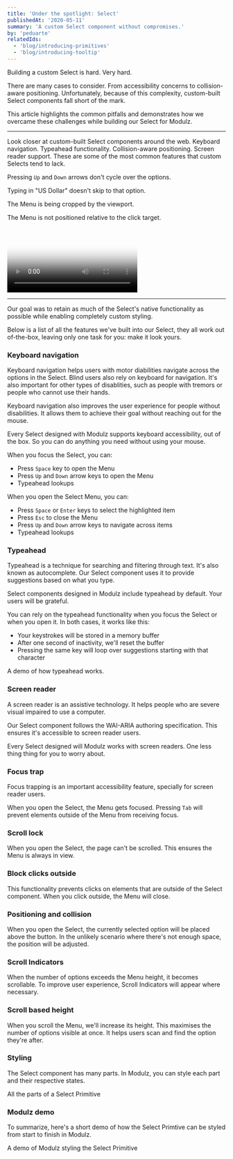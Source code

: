 ```yaml
---
title: 'Under the spotlight: Select'
publishedAt: '2020-05-11'
summary: 'A custom Select component without compromises.'
by: 'peduarte'
relatedIds:
  - 'blog/introducing-primitives'
  - 'blog/introducing-tooltip'
---
```



Building a custom Select is hard. Very hard.

There are many cases to consider. From accessibility concerns to collision-aware positioning. Unfortunately, because of this complexity, custom-built Select components fall short of the mark.

This article highlights the common pitfalls and demonstrates how we overcame these challenges while building our Select for Modulz.

---

Look closer at custom-built Select components around the web. Keyboard navigation. Typeahead functionality. Collision-aware positioning. Screen reader support. These are some of the most common features that custom Selects tend to lack.

<ProductVideo src={yelp}>
  Pressing <Code>Up</Code> and <Code>Down</Code> arrows don't cycle over the options.
</ProductVideo>

<ProductVideo src={facebook}>Typing in "US Dollar" doesn't skip to that option.</ProductVideo>

<ProductVideo src={soundcloud}>The Menu is being cropped by the viewport.</ProductVideo>

<ProductVideo src={squarespace}>The Menu is not positioned relative to the click target.</ProductVideo>

<Video id="uEyUbQ_eqwg" poster={amazonVideoPoster}>
  The screen reader announcements are not descriptive enough.
</Video>

---

Our goal was to retain as much of the Select's native functionality as possible while enabling completely custom styling.

Below is a list of all the features we've built into our Select, they all work out of-the-box, leaving only one task for you: make it look yours.

### Keyboard navigation

Keyboard navigation helps users with motor diabilities navigate across the options in the Select. Blind users also rely on keyboard for navigation. It's also important for other types of disablities, such as people with tremors or people who cannot use their hands.

Keyboard navigation also improves the user experience for people without disabilities. It allows them to achieve their goal without reaching out for the mouse.

Every Select designed with Modulz supports keyboard accessibility, out of the box. So you can do anything you need without using your mouse.

When you focus the Select, you can:

- Press `Space` key to open the Menu
- Press `Up` and `Down` arrow keys to open the Menu
- Typeahead lookups

When you open the Select Menu, you can:

- Press `Space` or `Enter` keys to select the highlighted item
- Press `Esc` to close the Menu
- Press `Up` and `Down` arrow keys to navigate across items
- Typeahead lookups

### Typeahead

Typeahead is a technique for searching and filtering through text. It's also known as autocomplete. Our Select component uses it to
provide suggestions based on what you type.

Select components designed in Modulz include typeahead by default. Your users will be grateful.

You can rely on the typeahead functionality when you focus the Select or when you open it. In both cases, it works like this:

- Your keystrokes will be stored in a memory buffer
- After one second of inactivity, we'll reset the buffer
- Pressing the same key will loop over suggestions starting with that character

<ProductVideo small src={typeaheadClosed}>
  A demo of how typeahead works.
</ProductVideo>

<!--
<ProductVideo small src={typeaheadOpen} />
<Text as="legend" mb={7} sx={{ color: 'gray700', lineHeight: 0 }}>
  Typeahead when Select Menu is opened example
</Text>

Pressing the same letter will loop over all items that start with that letter.

<ProductVideo small src={typeaheadLoop} />
<Text as="legend" mb={7} sx={{ color: 'gray700', lineHeight: 0 }}>
  Typeahead looping example
</Text>

Loop through items starting with the same letter if that letter is pressed repeatedly

-->

### Screen reader

A screen reader is an assistive technology. It helps people who are severe visual impaired to use a computer.

Our Select component follows the WAI-ARIA authoring specification. This ensures it's accessible to screen reader users.

Every Select designed will Modulz works with screen readers. One less thing thing for you to worry about.

### Focus trap

Focus trapping is an important accessibility feature, specially for screen reader users.

When you open the Select, the Menu gets focused. Pressing `Tab` will prevent elements outside of the Menu from receiving focus.

### Scroll lock

When you open the Select, the page can't be scrolled. This ensures the Menu is always in view.

### Block clicks outside

This functionality prevents clicks on elements that are outside of the Select component. When you click outside, the Menu will close.

### Positioning and collision

When you open the Select, the currently selected option will be placed above the button. In the unlikely scenario where there's not enough space, the position will be adjusted.

### Scroll Indicators

When the number of options exceeds the Menu height, it becomes scrollable. To improve user experience, Scroll Indicators will appear where necessary.

### Scroll based height

When you scroll the Menu, we'll increase its height. This maximises the number of options visible at once. It helps users scan and find the option they're after.

### Styling

The Select component has many parts. In Modulz, you can style each part and their respective states.

<ProductImage src={parts}>All the parts of a Select Primitive</ProductImage>

<Divider />

### Modulz demo

To summarize, here's a short demo of how the Select Primtive can be styled from start to finish in Modulz.

<ProductVideo src={redSelect}>A demo of Modulz styling the Select Primitive</ProductVideo>
